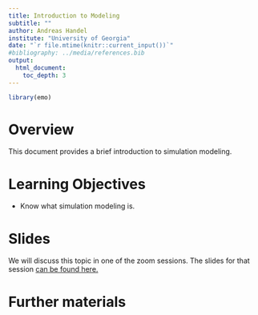 ```yaml
---
title: Introduction to Modeling
subtitle: ""
author: Andreas Handel
institute: "University of Georgia"
date: "`r file.mtime(knitr::current_input())`"
#bibliography: ../media/references.bib
output: 
  html_document:
    toc_depth: 3
---
```


```r
library(emo)
```


# Overview
This document provides a brief introduction to simulation modeling.

# Learning Objectives
* Know what simulation modeling is.


# Slides
We will discuss this topic in one of the zoom sessions. The slides for that session [can be found here.]()





# Further materials

